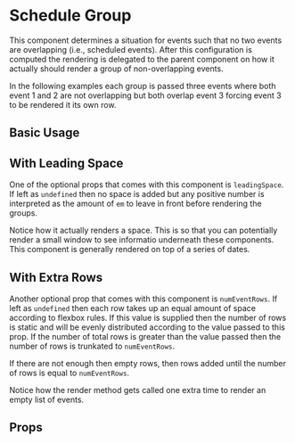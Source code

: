 
# Schedule Group 

This component determines a situation for events such that no two events are overlapping 
(i.e., scheduled events). After this configuration is computed the rendering is delegated
to the parent component on how it actually should render a group of non-overlapping events. 

In the following examples each group is passed three events where both event 1 and 2 are not overlapping
but both overlap event 3 forcing event 3 to be rendered it its own row.

## Basic Usage

<Preview>
  <Story id="core-components-schedule-group--basic-usage" />
</Preview>

## With Leading Space

One of the optional props that comes with this component is `leadingSpace`. 
If left as `undefined` then no space is added but any positive number is interpreted
as the amount of `em` to leave in front before rendering the groups. 

Notice how it actually renders a space. This is so that you can potentially
render a small window to see informatio underneath these components. This component
is generally rendered on top of a series of dates. 

<Preview>
  <Story id="core-components-schedule-group--with-leading-space" />
</Preview>

## With Extra Rows

Another optional prop that comes with this component is `numEventRows`. 
If left as `undefined` then each row takes up an equal amount of space according to flexbox rules.
If this value is supplied then the number of rows is static and will be evenly 
distributed according to the value passed to this prop. If the number of total rows 
is greater than the value passed then the number of rows is trunkated to `numEventRows`. 

If there are not enough then empty rows, then rows added until the number of rows is equal to `numEventRows`.

Notice how the render method gets called one extra time 
to render an empty list of events. 

<Preview>
  <Story id="core-components-schedule-group--with-extra-rows" />
</Preview>

## Props

<Props />
